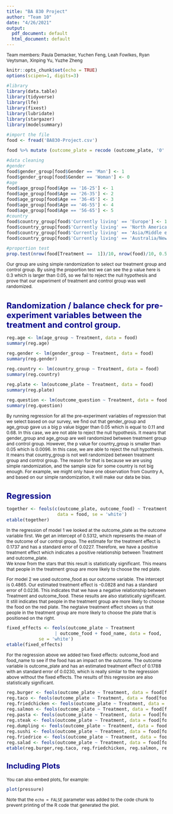 ```yaml
---
title: "BA 830 Project"
author: "Team 10"
date: "4/26/2021"
output:
  pdf_document: default
  html_document: default
---
```

<style type="text/css">

body{ /* Normal  */
      font-size: 12px;
  }
td {  /* Table  */
  font-size: 8px;
}
h1.title {
  font-size: 24px;
  color: DarkRed;
}
h1 { /* Header 1 */
  font-size: 22px;
  color: DarkBlue;
}
h2 { /* Header 2 */
    font-size: 20px;
  color: DarkBlue;
}
h3 { /* Header 3 */
  font-size: 16px;
  font-family: "Times New Roman", Times, serif;
  color: DarkBlue;
}
code.r{ /* Code block */
    font-size: 12px;
}
pre { /* Code block - determines code spacing between lines */
    font-size: 14px;
}
</style>

Team members: Paula Demacker, Yuchen Feng, Leah Fowlkes, Ryan Veytsman, Xinping Yu, Yuzhe Zheng
```r
knitr::opts_chunk$set(echo = TRUE)
options(scipen=1, digits=3)
```

```r
#library
library(data.table)
library(tidyverse)
library(lfe)
library(fixest)
library(lubridate)
library(stargazer)
library(modelsummary)
```

```r
#import the file
food <- fread('BA830-Project.csv')
```

```r
food %>% mutate (outcome_plate = recode (outcome_plate, '0' = 1, '1' = 0))
```

```r
#data cleaning
#gender
food$gender_group[food$Gender == 'Man'] <- 1
food$gender_group[food$Gender == 'Woman'] <- 0
#age
food$age_group[food$Age == '16-25'] <- 1
food$age_group[food$Age == '26-35'] <- 2
food$age_group[food$Age == '36-45'] <- 3
food$age_group[food$Age == '46-55'] <- 4
food$age_group[food$Age == '56-65'] <- 5
#country
food$country_group[food$'Currently living' == 'Europe'] <- 1
food$country_group[food$'Currently living' == 'North America/Central America'] <- 2
food$country_group[food$'Currently living' == 'Asia/Middle east'] <- 3
food$country_group[food$'Currently living' == 'Australia/New Zealand'] <- 4
```

```r
#proportion test
prop.test(nrow(food[Treatment ==  1])/10, nrow(food)/10, 0.5)
```
Our group are using simple randomization to select our treatment group and control group. By using the proportion test we can see the p value here is 0.3 which is larger than 0.05, so we fail to reject the null hypothesis and prove that our experiment of treatment and control group was well randomized.

# Randomization / balance check for pre-experiment variables between the treatment and control group.
```r
reg.age <- lm(age_group ~ Treatment, data = food)
summary(reg.age)
```

```r
reg.gender <- lm(gender_group ~ Treatment, data = food)
summary(reg.gender)
```

```r
reg.country <- lm(country_group ~ Treatment, data = food)
summary(reg.country)
```

```r
reg.plate <- lm(outcome_plate ~ Treatment, data = food)
summary(reg.plate)
```

```r
reg.question <- lm(outcome_question ~ Treatment, data = food)
summary(reg.question)
```

By running regression for all the pre-experiment variables of regression that we select based on our survey, we find out that gender_group and age_group gave us a big p value bigger than 0.05 which is equal to 0.11 and 0.68. In this case, we are not able to reject the null hypothesis. It means that gender_group and age_group are well randomized between treatment group and control group. However, the p value for country_group is smaller than 0.05 which is 0.0096. In this case, we are able to reject the null hypothesis. It means that country_group is not well randomized between treatment group and control group. The reason for that is because we are using simple randomization, and the sample size for some country is not big enough. For example, we might only have one observation from Country A, and based on our simple randomization, it will make our data be bias.

# Regression 
```r
together <- feols(c(outcome_plate, outcome_food) ~ Treatment, 
                   data = food, se = 'white')
etable(together)
```
In the regression of model 1 we looked at the outcome_plate as the outcome variable first. We get an intercept of 0.5312, which represents the mean of the outcome of our control group. The estimate for the treatment effect is 0.1737 and has a standard error of 0.0227. Therefore, we have a positive treatment effect which indicates a positive relationship between Treatment and outcome_plate.\
We know from the stars that this result is statistically significant. This means that people in the treatment group are more likely to choose the red plate. 

For model 2 we used outcome_food as our outcome variable. The intercept is 0.4865. Our estimated treatment effect is -0.0828 and has a standard error of 0.0236. This indicates that we have a negative relationship between Treatment and outcome_food. These results are also statistically significant. It still indicates that people in the treatment group are more likely to choose the food on the red plate. The negtaive treatment effect shows us that people in the treatment group are more likely to choose the plate that is positioned on the right. 

```r
fixed_effects <- feols(outcome_plate ~ Treatment 
                  | outcome_food + food_name, data = food,
            se = 'white')
etable(fixed_effects)
```
For the regression above we added two fixed effects: outcome_food and food_name to see if the food has an impact on the outcome. The outcome variable is outcome_plate and has an estimated treatment effect of 0.1788 with an standard error of 0.0230, which is really similar to the regression above without the fixed effects. The results of this regression are also statistically significant.  


```r
reg.burger <- feols(outcome_plate ~ Treatment, data = food[food_name == 'Burger'])
reg.taco <- feols(outcome_plate ~ Treatment, data = food[food_name == 'Taco'])
reg.friedchicken <- feols(outcome_plate ~ Treatment, data = food[food_name == 'Fried Chicken'])
reg.salmon <- feols(outcome_plate ~ Treatment, data = food[food_name == 'Salmon'])
reg.pasta <- feols(outcome_plate ~ Treatment, data = food[food_name == 'Pasta'])
reg.steak <- feols(outcome_plate ~ Treatment, data = food[food_name == 'Steak'])
reg.dumpling <- feols(outcome_plate ~ Treatment, data = food[food_name == 'Dumpling'])
reg.sushi <- feols(outcome_plate ~ Treatment, data = food[food_name == 'Sushi'])
reg.friedrice <- feols(outcome_plate ~ Treatment, data = food[food_name == 'Fried Rice'])
reg.salad <- feols(outcome_plate ~ Treatment, data = food[food_name == 'Salad'])
etable(reg.burger,reg.taco, reg.friedchicken, reg.salmon, reg.pasta, reg.steak, reg.dumpling, reg.sushi, reg.friedrice, reg.salad)
```
## Including Plots

You can also embed plots, for example:

```r
plot(pressure)
```

Note that the `echo = FALSE` parameter was added to the code chunk to prevent printing of the R code that generated the plot.
